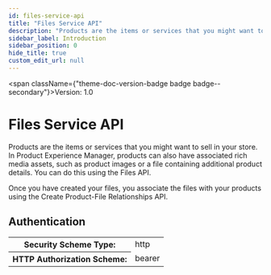 ```yaml
---
id: files-service-api
title: "Files Service API"
description: "Products are the items or services that you might want to sell in your store. In Product Experience Manager, products can also have associated rich media assets, such as product images or a file containing additional product details. You can do this using the Files API."
sidebar_label: Introduction
sidebar_position: 0
hide_title: true
custom_edit_url: null
---
```



<span className={"theme-doc-version-badge badge badge--secondary"}>Version: 1.0</span>

<h1 className={"openapi__heading"}>Files Service API</h1>



Products are the items or services that you might want to sell in your store. In Product Experience Manager, products can also have associated rich media assets, such as product images or a file containing additional product details. You can do this using the Files API.

 Once you have created your files, you associate the files with your products using the Create Product-File Relationships API.


<div style={{"marginBottom":"2rem"}}><h2 id={"authentication"} style={{"marginBottom":"1rem"}}>Authentication</h2><SchemaTabs className={"openapi-tabs__security-schemes"}><TabItem label={"HTTP: Bearer Auth"} value={"bearerAuth"}><div><table><tbody><tr><th>Security Scheme Type:</th><td>http</td></tr><tr><th>HTTP Authorization Scheme:</th><td>bearer</td></tr></tbody></table></div></TabItem></SchemaTabs></div>
      